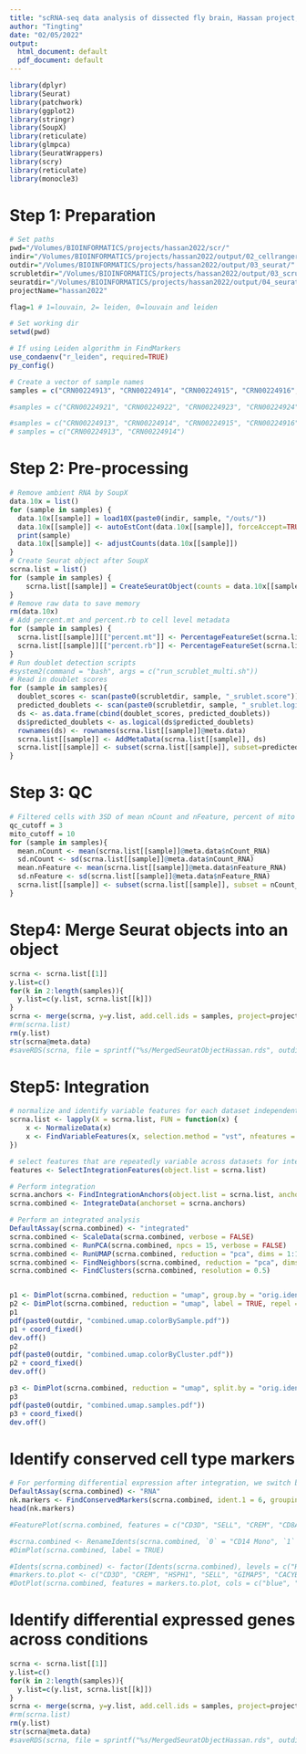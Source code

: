 ```yaml
---
title: "scRNA-seq data analysis of dissected fly brain, Hassan project, 2022"
author: "Tingting"
date: "02/05/2022"
output:
  html_document: default
  pdf_document: default
---
```


```r
library(dplyr)
library(Seurat)
library(patchwork)
library(ggplot2)
library(stringr)
library(SoupX)
library(reticulate)
library(glmpca)
library(SeuratWrappers)
library(scry)
library(reticulate)
library(monocle3)
```

# Step 1: Preparation
```r
# Set paths
pwd="/Volumes/BIOINFORMATICS/projects/hassan2022/scr/"
indir="/Volumes/BIOINFORMATICS/projects/hassan2022/output/02_cellranger_count_expectedCells/"
outdir="/Volumes/BIOINFORMATICS/projects/hassan2022/output/03_seurat/"
scrubletdir="/Volumes/BIOINFORMATICS/projects/hassan2022/output/03_scrublet/"
seuratdir="/Volumes/BIOINFORMATICS/projects/hassan2022/output/04_seurat_multi/"
projectName="hassan2022"

flag=1 # 1=louvain, 2= leiden, 0=louvain and leiden

# Set working dir
setwd(pwd)

# If using Leiden algorithm in FindMarkers
use_condaenv("r_leiden", required=TRUE)
py_config()

# Create a vector of sample names
samples = c("CRN00224913", "CRN00224914", "CRN00224915", "CRN00224916", "CRN00224917",  "CRN00224918", "CRN00224919", "CRN00224920")

#samples = c("CRN00224921", "CRN00224922", "CRN00224923", "CRN00224924", "CRN00224925", "CRN00224926")

#samples = c("CRN00224913", "CRN00224914", "CRN00224915", "CRN00224916", "CRN00224917",  "CRN00224918", "CRN00224919", "CRN00224920", "CRN00224921", "CRN00224922", "CRN00224923", "CRN00224924", "CRN00224925", "CRN00224926")
# samples = c("CRN00224913", "CRN00224914")
```

# Step 2: Pre-processing
```r
# Remove ambient RNA by SoupX
data.10x = list()
for (sample in samples) {
  data.10x[[sample]] = load10X(paste0(indir, sample, "/outs/"))
  data.10x[[sample]] <- autoEstCont(data.10x[[sample]], forceAccept=TRUE) #
  print(sample)
  data.10x[[sample]] <- adjustCounts(data.10x[[sample]])
}
# Create Seurat object after SoupX
scrna.list = list()
for (sample in samples) {
    scrna.list[[sample]] = CreateSeuratObject(counts = data.10x[[sample]], min.cells=3, project=sample)
}
# Remove raw data to save memory
rm(data.10x)
# Add percent.mt and percent.rb to cell level metadata
for (sample in samples) {
  scrna.list[[sample]][["percent.mt"]] <- PercentageFeatureSet(scrna.list[[sample]], pattern = "^mt:") 
  scrna.list[[sample]][["percent.rb"]] <- PercentageFeatureSet(scrna.list[[sample]], pattern = "^Rp[LS]")
}
# Run doublet detection scripts
#system2(command = "bash", args = c("run_scrublet_multi.sh"))
# Read in doublet scores
for (sample in samples){
  doublet_scores <- scan(paste0(scrubletdir, sample, "_srublet.score"))
  predicted_doublets <- scan(paste0(scrubletdir, sample, "_srublet.logic"))   
  ds <- as.data.frame(cbind(doublet_scores, predicted_doublets))
  ds$predicted_doublets <- as.logical(ds$predicted_doublets)
  rownames(ds) <- rownames(scrna.list[[sample]]@meta.data) 
  scrna.list[[sample]] <- AddMetaData(scrna.list[[sample]], ds)
  scrna.list[[sample]] <- subset(scrna.list[[sample]], subset=predicted_doublets == FALSE)
}
```

# Step 3: QC
```r
# Filtered cells with 3SD of mean nCount and nFeature, percent of mito
qc_cutoff = 3
mito_cutoff = 10
for (sample in samples){
  mean.nCount <- mean(scrna.list[[sample]]@meta.data$nCount_RNA)
  sd.nCount <- sd(scrna.list[[sample]]@meta.data$nCount_RNA)
  mean.nFeature <- mean(scrna.list[[sample]]@meta.data$nFeature_RNA)
  sd.nFeature <- sd(scrna.list[[sample]]@meta.data$nFeature_RNA)
  scrna.list[[sample]] <- subset(scrna.list[[sample]], subset = nCount_RNA > mean.nCount - qc_cutoff*sd.nCount & nCount_RNA < mean.nCount + qc_cutoff*sd.nCount & nFeature_RNA > mean.nFeature - qc_cutoff*sd.nFeature & nFeature_RNA < mean.nFeature + qc_cutoff*sd.nFeature & percent.mt < mito_cutoff)
}
```

# Step4: Merge Seurat objects into an object
```r
scrna <- scrna.list[[1]]
y.list=c()
for(k in 2:length(samples)){
  y.list=c(y.list, scrna.list[[k]])
}
scrna <- merge(scrna, y=y.list, add.cell.ids = samples, project=projectName)
#rm(scrna.list)
rm(y.list)
str(scrna@meta.data)
#saveRDS(scrna, file = sprintf("%s/MergedSeuratObjectHassan.rds", outdir))
```

# Step5: Integration
```r
# normalize and identify variable features for each dataset independently
scrna.list <- lapply(X = scrna.list, FUN = function(x) {
    x <- NormalizeData(x)
    x <- FindVariableFeatures(x, selection.method = "vst", nfeatures = 2000)
})

# select features that are repeatedly variable across datasets for integration
features <- SelectIntegrationFeatures(object.list = scrna.list)

# Perform integration
scrna.anchors <- FindIntegrationAnchors(object.list = scrna.list, anchor.features = features)
scrna.combined <- IntegrateData(anchorset = scrna.anchors)

# Perform an integrated analysis
DefaultAssay(scrna.combined) <- "integrated"
scrna.combined <- ScaleData(scrna.combined, verbose = FALSE)
scrna.combined <- RunPCA(scrna.combined, npcs = 15, verbose = FALSE)
scrna.combined <- RunUMAP(scrna.combined, reduction = "pca", dims = 1:15)
scrna.combined <- FindNeighbors(scrna.combined, reduction = "pca", dims = 1:15)
scrna.combined <- FindClusters(scrna.combined, resolution = 0.5)


p1 <- DimPlot(scrna.combined, reduction = "umap", group.by = "orig.ident")
p2 <- DimPlot(scrna.combined, reduction = "umap", label = TRUE, repel = TRUE)
p1
pdf(paste0(outdir, "combined.umap.colorBySample.pdf"))
p1 + coord_fixed()
dev.off()
p2
pdf(paste0(outdir, "combined.umap.colorByCluster.pdf"))
p2 + coord_fixed()
dev.off()

p3 <- DimPlot(scrna.combined, reduction = "umap", split.by = "orig.ident")
p3
pdf(paste0(outdir, "combined.umap.samples.pdf"))
p3 + coord_fixed()
dev.off()
```


# Identify conserved cell type markers
```r
# For performing differential expression after integration, we switch back to the original data
DefaultAssay(scrna.combined) <- "RNA"
nk.markers <- FindConservedMarkers(scrna.combined, ident.1 = 6, grouping.var = "orig.ident", verbose = FALSE)
head(nk.markers)

#FeaturePlot(scrna.combined, features = c("CD3D", "SELL", "CREM", "CD8A", "GNLY", "CD79A", "FCGR3A", "CCL2", "PPBP"), min.cutoff = "q9")

#scrna.combined <- RenameIdents(scrna.combined, `0` = "CD14 Mono", `1` = "CD4 Naive T", `2` = "CD4 Memory T", `3` = "CD16 Mono", `4` = "B", `5` = "CD8 T", `6` = "NK", `7` = "T activated", `8` = "DC", `9` = "B Activated", `10` = "Mk", `11` = "pDC", `12` = "Eryth", `13` = "Mono/Mk Doublets", `14` = "HSPC")
#DimPlot(scrna.combined, label = TRUE)

#Idents(scrna.combined) <- factor(Idents(scrna.combined), levels = c("HSPC", "Mono/Mk Doublets", "pDC", "Eryth", "Mk", "DC", "CD14 Mono", "CD16 Mono", "B Activated", "B", "CD8 T", "NK", "T activated", "CD4 Naive T", "CD4 Memory T"))
#markers.to.plot <- c("CD3D", "CREM", "HSPH1", "SELL", "GIMAP5", "CACYBP", "GNLY", "NKG7", "CCL5", "CD8A", "MS4A1", "CD79A", "MIR155HG", "NME1", "FCGR3A", "VMO1", "CCL2", "S100A9", "HLA-DQA1", "GPR183", "PPBP", "GNG11", "HBA2", "HBB", "TSPAN13", "IL3RA", "IGJ", "PRSS57")
#DotPlot(scrna.combined, features = markers.to.plot, cols = c("blue", "red"), dot.scale = 8, split.by = "orig.ident") + RotatedAxis()

```

# Identify differential expressed genes across conditions
```r
scrna <- scrna.list[[1]]
y.list=c()
for(k in 2:length(samples)){
  y.list=c(y.list, scrna.list[[k]])
}
scrna <- merge(scrna, y=y.list, add.cell.ids = samples, project=projectName)
#rm(scrna.list)
rm(y.list)
str(scrna@meta.data)
#saveRDS(scrna, file = sprintf("%s/MergedSeuratObjectHassan.rds", outdir))
```





